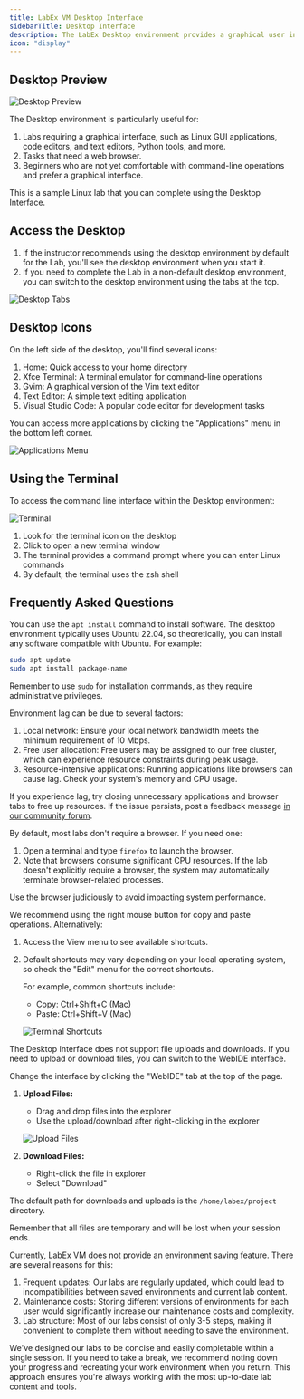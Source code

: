 ```yaml
---
title: LabEx VM Desktop Interface
sidebarTitle: Desktop Interface
description: The LabEx Desktop environment provides a graphical user interface (GUI) for interacting with the Linux Virtual Machine. This environment allows users to complete labs and tasks in a familiar desktop setting.
icon: "display"
---
```


## Desktop Preview

![Desktop Preview](/images/desktop.png)

The Desktop environment is particularly useful for:

1. Labs requiring a graphical interface, such as Linux GUI applications, code editors, and text editors, Python tools, and more.
2. Tasks that need a web browser.
3. Beginners who are not yet comfortable with command-line operations and prefer a graphical interface.

<Card title="Your First Linux Lab" icon="flask" href="https://labex.io/labs/linux-your-first-linux-lab-270253">
This is a sample Linux lab that you can complete using the Desktop Interface.
</Card>

## Access the Desktop

1. If the instructor recommends using the desktop environment by default for the Lab, you'll see the desktop environment when you start it.
2. If you need to complete the Lab in a non-default desktop environment, you can switch to the desktop environment using the tabs at the top.

![Desktop Tabs](/images/20241021-16-28-35-5O8OzEOo.png)

## Desktop Icons

On the left side of the desktop, you'll find several icons:

1. Home: Quick access to your home directory
2. Xfce Terminal: A terminal emulator for command-line operations
3. Gvim: A graphical version of the Vim text editor
4. Text Editor: A simple text editing application
5. Visual Studio Code: A popular code editor for development tasks

You can access more applications by clicking the "Applications" menu in the bottom left corner.

![Applications Menu](/images/20241021-16-44-04-CkmqmEcq.png)

## Using the Terminal

To access the command line interface within the Desktop environment:

![Terminal](/images/20241021-16-27-06-U7E6cIom.png)

1. Look for the terminal icon on the desktop
2. Click to open a new terminal window
3. The terminal provides a command prompt where you can enter Linux commands
4. By default, the terminal uses the zsh shell

## Frequently Asked Questions

<AccordionGroup>

<Accordion title="How can I install applications that don't exist in the environment?" icon="download">

You can use the `apt install` command to install software. The desktop environment typically uses Ubuntu 22.04, so theoretically, you can install any software compatible with Ubuntu. For example:

```bash
sudo apt update
sudo apt install package-name
```

Remember to use `sudo` for installation commands, as they require administrative privileges.

</Accordion>

<Accordion title="Why is the environment lagging?" icon="wifi">

Environment lag can be due to several factors:

1. Local network: Ensure your local network bandwidth meets the minimum requirement of 10 Mbps.
2. Free user allocation: Free users may be assigned to our free cluster, which can experience resource constraints during peak usage.
3. Resource-intensive applications: Running applications like browsers can cause lag. Check your system's memory and CPU usage.

If you experience lag, try closing unnecessary applications and browser tabs to free up resources. If the issue persists, post a feedback message [in our community forum](https://labex.io/questions/933).

</Accordion>

<Accordion title="How can I use a browser in the environment?" icon="globe">

By default, most labs don't require a browser. If you need one:

1. Open a terminal and type `firefox` to launch the browser.
2. Note that browsers consume significant CPU resources. If the lab doesn't explicitly require a browser, the system may automatically terminate browser-related processes.

Use the browser judiciously to avoid impacting system performance.

</Accordion>

<Accordion title="How do I copy and paste in the terminal?" icon="clipboard">

We recommend using the right mouse button for copy and paste operations. Alternatively:

1. Access the View menu to see available shortcuts.
2. Default shortcuts may vary depending on your local operating system, so check the "Edit" menu for the correct shortcuts.

   For example, common shortcuts include:

   - Copy: Ctrl+Shift+C (Mac)
   - Paste: Ctrl+Shift+V (Mac)

   ![Terminal Shortcuts](/images/20241021-16-45-50-eUVD4vXo.png)

</Accordion>

<Accordion title="How do I handle file uploads and downloads?" icon="upload">

The Desktop Interface does not support file uploads and downloads. If you need to upload or download files, you can switch to the WebIDE interface.

Change the interface by clicking the "WebIDE" tab at the top of the page.

1. **Upload Files:**

   - Drag and drop files into the explorer
   - Use the upload/download after right-clicking in the explorer

   ![Upload Files](/images/screenshot-20241022-j7Pl3YZQ@2x.png)

2. **Download Files:**

   - Right-click the file in explorer
   - Select "Download"

The default path for downloads and uploads is the `/home/labex/project` directory.

Remember that all files are temporary and will be lost when your session ends.

</Accordion>

<Accordion title="Can I save my work environment?" icon="floppy-disk">

Currently, LabEx VM does not provide an environment saving feature. There are several reasons for this:

1. Frequent updates: Our labs are regularly updated, which could lead to incompatibilities between saved environments and current lab content.
2. Maintenance costs: Storing different versions of environments for each user would significantly increase our maintenance costs and complexity.
3. Lab structure: Most of our labs consist of only 3-5 steps, making it convenient to complete them without needing to save the environment.

We've designed our labs to be concise and easily completable within a single session. If you need to take a break, we recommend noting down your progress and recreating your work environment when you return. This approach ensures you're always working with the most up-to-date lab content and tools.

</Accordion>

</AccordionGroup>
